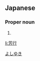 ==Japanese==
{{ja-kanjitab|芳|行}}

===Proper noun===
{{ja-pos|proper|よしゆき}}

# {{given name|male|lang=ja}}

[[Category:Japanese male given names|よしゆき]]

[[li:芳行]]